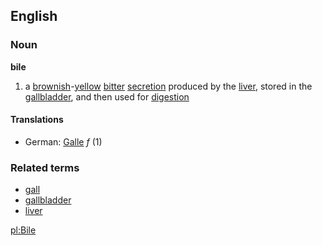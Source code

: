 ==English==
===Noun===
'''bile'''
# a [[brownish]]-[[yellow]] [[bitter]] [[secretion]] produced by the [[liver]], stored in the [[gallbladder]], and then used for [[digestion]]
====Translations====
*German: [[Galle]] ''f'' (1)
===Related terms===
*[[gall]]
*[[gallbladder]]
*[[liver]]

[[pl:Bile]]